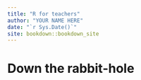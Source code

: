 ```yaml
--- 
title: "R for teachers"
author: "YOUR NAME HERE"
date: "`r Sys.Date()`"
site: bookdown::bookdown_site
---
```


# Down the rabbit-hole

